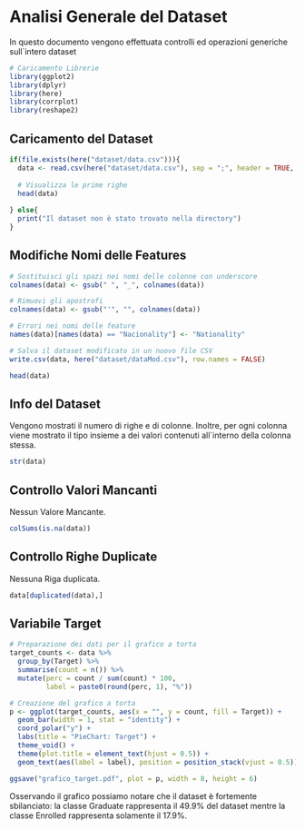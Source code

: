 
# Analisi Generale del Dataset
In questo documento vengono effettuata controlli ed operazioni generiche sull`intero dataset

```r
# Caricamento Librerie
library(ggplot2)
library(dplyr)
library(here)
library(corrplot)
library(reshape2)
```


## Caricamento del Dataset
```r
if(file.exists(here("dataset/data.csv"))){
  data <- read.csv(here("dataset/data.csv"), sep = ";", header = TRUE, check.names = FALSE)
  
  # Visualizza le prime righe
  head(data)
  
} else{
  print("Il dataset non è stato trovato nella directory")
}

```

## Modifiche Nomi delle Features
```r
# Sostituisci gli spazi nei nomi delle colonne con underscore
colnames(data) <- gsub(" ", "_", colnames(data))

# Rimuovi gli apostrofi
colnames(data) <- gsub("'", "", colnames(data))

# Errori nei nomi delle feature
names(data)[names(data) == "Nacionality"] <- "Nationality"

# Salva il dataset modificato in un nuovo file CSV
write.csv(data, here("dataset/dataMod.csv"), row.names = FALSE)

head(data)
```

## Info del Dataset
Vengono mostrati il numero di righe e di colonne. Inoltre, per ogni colonna viene mostrato il tipo insieme a dei valori contenuti all`interno della colonna stessa.
```r
str(data)
```
## Controllo Valori Mancanti
Nessun Valore Mancante.
```r
colSums(is.na(data))
```

## Controllo Righe Duplicate
Nessuna Riga duplicata.
```r
data[duplicated(data),]
```


## Variabile Target
```r
# Preparazione dei dati per il grafico a torta
target_counts <- data %>%
  group_by(Target) %>%
  summarise(count = n()) %>%
  mutate(perc = count / sum(count) * 100, 
         label = paste0(round(perc, 1), "%"))

# Creazione del grafico a torta
p <- ggplot(target_counts, aes(x = "", y = count, fill = Target)) +
  geom_bar(width = 1, stat = "identity") +
  coord_polar("y") +
  labs(title = "PieChart: Target") +
  theme_void() +
  theme(plot.title = element_text(hjust = 0.5)) +
  geom_text(aes(label = label), position = position_stack(vjust = 0.5))

ggsave("grafico_target.pdf", plot = p, width = 8, height = 6)
```
Osservando il grafico possiamo notare che il dataset è fortemente sbilanciato: la classe Graduate rappresenta il 49.9% del dataset mentre la classe Enrolled rappresenta solamente il 17.9%.


